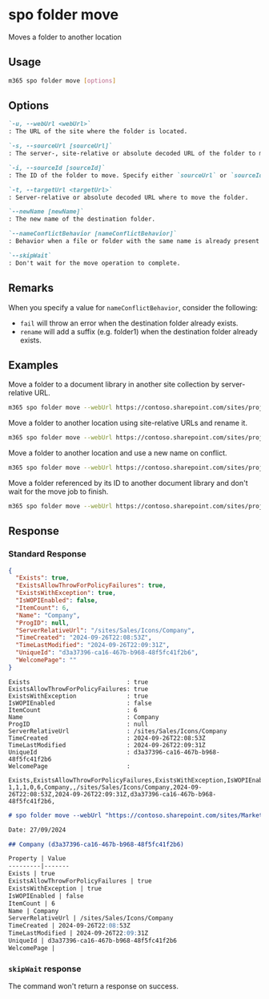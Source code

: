 
# spo folder move

Moves a folder to another location

## Usage

```sh
m365 spo folder move [options]
```

## Options

```md definition-list
`-u, --webUrl <webUrl>`
: The URL of the site where the folder is located.

`-s, --sourceUrl [sourceUrl]`
: The server-, site-relative or absolute decoded URL of the folder to move. Specify either `sourceUrl` or `sourceId` but not both.

`-i, --sourceId [sourceId]`
: The ID of the folder to move. Specify either `sourceUrl` or `sourceId` but not both.

`-t, --targetUrl <targetUrl>`
: Server-relative or absolute decoded URL where to move the folder.

`--newName [newName]`
: The new name of the destination folder.

`--nameConflictBehavior [nameConflictBehavior]`
: Behavior when a file or folder with the same name is already present at the destination. Allowed values: `fail`, `rename`. Defaults to `fail`.

`--skipWait`
: Don't wait for the move operation to complete.
```

<Global />

## Remarks

When you specify a value for `nameConflictBehavior`, consider the following:

- `fail` will throw an error when the destination folder already exists.
- `rename` will add a suffix (e.g. folder1) when the destination folder already exists.

## Examples

Move a folder to a document library in another site collection by server-relative URL.

```sh
m365 spo folder move --webUrl https://contoso.sharepoint.com/sites/project-x --sourceUrl "/sites/project-x/Shared Documents/Reports" --targetUrl "/sites/project-y/Shared Documents/Reports January"
```

Move a folder to another location using site-relative URLs and rename it.

```sh
m365 spo folder move --webUrl https://contoso.sharepoint.com/sites/project-x --sourceUrl "/Shared Documents/Reports" --targetUrl "/sites/project-y/Shared Documents" --newName "Reports January"
```

Move a folder to another location and use a new name on conflict.

```sh
m365 spo folder move --webUrl https://contoso.sharepoint.com/sites/project-x --sourceUrl "/sites/project-x/Shared Documents/Reports" --targetUrl "/sites/project-y/Shared Documents/Project files" --nameConflictBehavior rename
```

Move a folder referenced by its ID to another document library and don't wait for the move job to finish.

```sh
m365 spo folder move --webUrl https://contoso.sharepoint.com/sites/project-x --sourceId b8cc341b-9c11-4f2d-aa2b-0ce9c18bcba2 --targetUrl "/sites/project-x/Project files" --skipWait
```

## Response

### Standard Response

<Tabs>
  <TabItem value="JSON">

  ```json
  {
    "Exists": true,
    "ExistsAllowThrowForPolicyFailures": true,
    "ExistsWithException": true,
    "IsWOPIEnabled": false,
    "ItemCount": 6,
    "Name": "Company",
    "ProgID": null,
    "ServerRelativeUrl": "/sites/Sales/Icons/Company",
    "TimeCreated": "2024-09-26T22:08:53Z",
    "TimeLastModified": "2024-09-26T22:09:31Z",
    "UniqueId": "d3a37396-ca16-467b-b968-48f5fc41f2b6",
    "WelcomePage": ""
  }
  ```

  </TabItem>
  <TabItem value="Text">

  ```text
  Exists                           : true
  ExistsAllowThrowForPolicyFailures: true
  ExistsWithException              : true
  IsWOPIEnabled                    : false
  ItemCount                        : 6
  Name                             : Company
  ProgID                           : null
  ServerRelativeUrl                : /sites/Sales/Icons/Company
  TimeCreated                      : 2024-09-26T22:08:53Z
  TimeLastModified                 : 2024-09-26T22:09:31Z
  UniqueId                         : d3a37396-ca16-467b-b968-48f5fc41f2b6
  WelcomePage                      :
  ```

  </TabItem>
  <TabItem value="CSV">

  ```csv
  Exists,ExistsAllowThrowForPolicyFailures,ExistsWithException,IsWOPIEnabled,ItemCount,Name,ProgID,ServerRelativeUrl,TimeCreated,TimeLastModified,UniqueId,WelcomePage
  1,1,1,0,6,Company,,/sites/Sales/Icons/Company,2024-09-26T22:08:53Z,2024-09-26T22:09:31Z,d3a37396-ca16-467b-b968-48f5fc41f2b6,
  ```

  </TabItem>
  <TabItem value="Markdown">

  ```md
  # spo folder move --webUrl "https://contoso.sharepoint.com/sites/Marketing" --sourceUrl "/Logos/Contoso" --targetUrl "/sites/Sales/Logos"

  Date: 27/09/2024

  ## Company (d3a37396-ca16-467b-b968-48f5fc41f2b6)

  Property | Value
  ---------|-------
  Exists | true
  ExistsAllowThrowForPolicyFailures | true
  ExistsWithException | true
  IsWOPIEnabled | false
  ItemCount | 6
  Name | Company
  ServerRelativeUrl | /sites/Sales/Icons/Company
  TimeCreated | 2024-09-26T22:08:53Z
  TimeLastModified | 2024-09-26T22:09:31Z
  UniqueId | d3a37396-ca16-467b-b968-48f5fc41f2b6
  WelcomePage | 
  ```

  </TabItem>
</Tabs>

### `skipWait` response

The command won't return a response on success.
